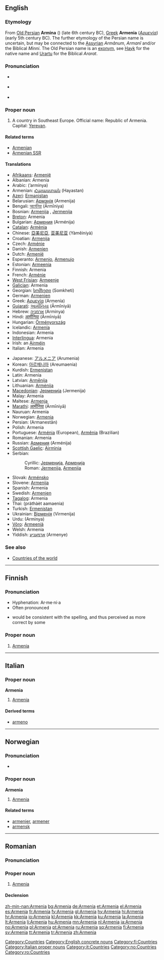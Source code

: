 {{see|armenia}}
==English==
{{wikipedia}}

===Etymology===
From [[w:Old Persian|Old Persian]] '''Armina''' ({{fa-Arab|ارمينَه}}) (late 6th century BC), [[w:Ancient Greek|Greek]] '''Armenia''' (''[[Αρμενία]]'') (early 5th century BC). The further etymology of the Persian name is uncertain, but may be connected to the [[Assyrian]] ''Armânum'', ''Armanî'' and/or the Biblical ''Minni''. The Old Persian name is an [[exonym]], see [[w:Hayk|Hayk]] for the native name and [[w:Urartu|Urartu]] for the Biblical ''Ararat''.

===Pronunciation===
* {{a|UK}} {{IPA|/ɑː'miː.ni.ə/}}
* {{a|US}} {{IPA|/ɑɹ'mi.ni.ə/}}
* {{audio|en-us-Armenia.ogg|Audio (US)}}

===Proper noun===
{{en-proper noun}}

# A country in Southeast Europe. Official name: Republic of Armenia. Capital: [[Yerevan]].

====Related terms====
* [[Armenian]]
* [[Armenian SSR]]

====Translations====
{{top}}
* [[Afrikaans]]: [[Armenië]]
* Albanian: Armenia
* Arabic: {{Arab|[[ارمينيا]]}} (’armínya) {{f}}
* Armenian: [[Հայաստան]] (Hayastan)
* [[Azeri]]: [[Ermənistan]]
* Belarusian: [[Армэнія]] (Armenija) {{f}}
* Bengali: [[আর্মেনিয়া]] (Ārmīniya)
* Bosnian: [[Armenija]] {{f}}, [[Jermenija]] {{f}}
* [[Breton]]: Armenia
* Bulgarian: [[Армения]] (Arménija) {{f}}
* [[Catalan]]: [[Armènia]]
* Chinese: [[亞美尼亞]], [[亚美尼亚]] (Yàměiníyà)
* Croatian: [[Armenija]] {{f}}
* Czech: [[Arménie]] {{f}}
* Danish: [[Armenien]]
* Dutch: [[Armenië]]
* Esperanto: [[Armenio]], [[Armenujo]]
* Estonian: [[Armeenia]]
* Finnish: Armenia
* French: [[Arménie]] {{f}}
* [[West Frisian]]: [[Armeenje]]
* [[Galician]]: Armenia {{f}}
* Georgian: [[სომხეთი]] (Somkheti)
* German: [[Armenien]] {{n}}
* Greek: [[Αρμενία]] (Armenía) {{f}}
* [[Gujarati]]: [[આર્મીનિયા]] (Ārmīniyā)
* Hebrew: [[ארמניה]] (Arminya) {{f}}
* Hindi: [[आर्मीनिया]] (Ārmīniyā)
* Hungarian: [[Örményország]]
* Icelandic: [[Armenía]]
* Indonesian: Armenia
* [[Interlingua]]: Armenia
* Irish: an [[Airméin]]
* Italian: Armenia {{f}}
{{mid}}
* Japanese: [[アルメニア]] (Arumenia)
* Korean: [[아르메니아]] (Areumaenia)
* Kurdish: [[Ermenistan]] {{f}}
* Latin: Armenia {{f}}
* Latvian: [[Armēnija]]
* Lithuanian: [[Armėnija]]
* [[Macedonian]]: [[Јерменија]] (Jermenija) {{f}}
* Malay: Armenia
* Maltese: [[Armenja]]
* [[Marathi]]: [[आर्मीनिया]] (Ārmīniyā)
* Nauruan: Armenia
* Norwegian: [[#Norwegian|Armenia]]
* Persian: {{fa-Arab|[[ارمنستان]]}} (Armanestân)
* Polish: Armenia {{f}}
* Portuguese: [[Arménia]] (European), [[Armênia]] (Brazilian) {{f}}
* Romanian: Armenia {{f}}
* Russian: [[Армения]] (Arménija) {{f}}
* [[Scottish Gaelic]]: [[Airmìnia]]
* Serbian:
*: Cyrillic: [[Јерменија]], [[Арменија]] {{f}}
*: Roman: [[Jermenija]], [[Armenija]] {{f}}
* Slovak: [[Arménsko]]
* Slovene: [[Armenija]] {{f}}
* Spanish: Armenia {{f}}
* Swedish: [[Armenien]]
* [[Tagalog]]: Armenia
* Thai: {{Thai|[[ประเทศอาร์เมเนีย]]}} (pràthàèt aamaenia)
* Turkish: [[Ermenistan]]
* Ukrainian: [[Вірменія]] (Virmenija) {{f}}
* Urdu: {{ur-Arab|[[آرمینیا]]}} (Arminya)
* [[Võro]]: [[Armeeniä]]
* Welsh: Armenia
* Yiddish: [[אַרמעניע]] (Armenye)
{{bottom}}

===See also===
* [[Appendix:Countries of the world|Countries of the world]]

[[Category:Countries]]
[[Category:English concrete nouns]]

----

==Finnish==
{{wikipedia|lang=fi}}

===Pronunciation===
* Hyphenation: Ar·me·ni·a
* Often pronounced {{IPA|/ˈɑrmeːniɑ/}}
* {{IPA|/ˈɑrmeniɑ/}} would be consistent with the spelling, and thus perceived as more correct by some

===Proper noun===
{{fi-noun|proper=true|Armeni|type=kulkija}}

# [[#English|Armenia]]

[[Category:fi:Countries]]

----

==Italian==
{{wikipedia|lang=it}}

===Proper noun===
'''Armenia''' {{f}}

# [[#English|Armenia]]

====Derived terms====
* [[armeno]]

[[Category:Italian proper nouns]]
[[Category:it:Countries]]

----

==Norwegian==

===Pronunciation===
* {{IPA|/ɑɾmɛːnjɑ/}}

===Proper noun===
'''Armenia'''

# [[#English|Armenia]]

====Related terms====
* [[armenier]], [[armener]]
* [[armensk]]

[[Category:no:Countries]]

----

==Romanian==

===Pronunciation===
{{IPA|[ar'me.ni.a]|lang=ro}}

===Proper noun===
{{infl|ro|proper noun|g=f}}

# [[#English|Armenia]]

====Declension====
{{ro-country|g=f|Armeniei}}

[[Category:ro:Countries]]

[[zh-min-nan:Armenia]]
[[bg:Armenia]]
[[de:Armenia]]
[[et:Armenia]]
[[el:Armenia]]
[[es:Armenia]]
[[fr:Armenia]]
[[fy:Armenia]]
[[gl:Armenia]]
[[hy:Armenia]]
[[hi:Armenia]]
[[hr:Armenia]]
[[io:Armenia]]
[[kl:Armenia]]
[[kk:Armenia]]
[[ku:Armenia]]
[[la:Armenia]]
[[lt:Armenia]]
[[li:Armenia]]
[[hu:Armenia]]
[[mn:Armenia]]
[[nl:Armenia]]
[[ja:Armenia]]
[[no:Armenia]]
[[pl:Armenia]]
[[pt:Armenia]]
[[ru:Armenia]]
[[sq:Armenia]]
[[fi:Armenia]]
[[sv:Armenia]]
[[tt:Armenia]]
[[tr:Armenia]]
[[zh:Armenia]]